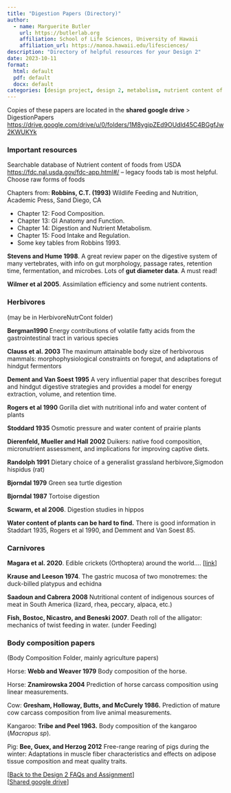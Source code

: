 ```yaml
---
title: "Digestion Papers (Directory)"
author:
  - name: Marguerite Butler  
    url: https://butlerlab.org
    affiliation: School of Life Sciences, University of Hawaii
    affiliation_url: https://manoa.hawaii.edu/lifesciences/
description: "Directory of helpful resources for your Design 2"
date: 2023-10-11
format: 
  html: default 
  pdf: default
  docx: default
categories: [design project, design 2, metabolism, nutrient content of food, DMR, feeding, digestion, protein transport, carbohydrate transport, gut, gut diameter, small intestine ]
---
```


Copies of these papers are located in the __shared google drive__ > DigestionPapers <https://drive.google.com/drive/u/0/folders/1M8ygipZEd9OUdld45C4BGgfJw2KWUKYk>

### Important resources

Searchable database of Nutrient content of foods from USDA <https://fdc.nal.usda.gov/fdc-app.html#/> – legacy foods tab is most helpful. Choose raw forms of foods

Chapters from:
__Robbins, C.T. (1993)__ Wildlife Feeding and Nutrition, Academic Press, Sand Diego, CA

-  Chapter 12: Food Composition.  
-  Chapter 13: GI Anatomy and Function.  
-  Chapter 14: Digestion and Nutrient Metabolism.  
-  Chapter 15: Food Intake and Regulation.  
-  Some key tables from Robbins 1993.  

__Stevens and Hume 1998__. A great review paper on the digestive system of many vertebrates, with info on gut morphology, passage rates, retention time, fermentation, and microbes. Lots of __gut diameter data__. A must read!

__Wilmer et al 2005__. Assimilation efficiency and some nutrient contents.

 
### Herbivores 
(may be in HerbivoreNutrCont folder)

__Bergman1990__ Energy contributions of volatile fatty acids from the gastrointestinal tract in various species

__Clauss et al. 2003__ The maximum attainable body size of herbivorous mammals: morphophysiological constraints on foregut, and adaptations of hindgut fermentors

__Dement and Van Soest 1995__ A very influential paper that describes foregut and hindgut digestive strategies and provides a model for energy extraction, volume, and retention time.

__Rogers et al 1990__ Gorilla diet with nutritional info and water content of plants

__Stoddard 1935__ Osmotic pressure and water content of prairie plants

__Dierenfeld, Mueller and Hall 2002__ Duikers: native food composition, micronutrient assessment, and implications for improving captive diets.

__Randolph 1991__ Dietary choice of a generalist grassland herbivore,Sigmodon hispidus (rat)

__Bjorndal 1979__ Green sea turtle digestion

__Bjorndal 1987__ Tortoise digestion

__Scwarm, et al 2006__. Digestion studies in hippos

__Water content of plants can be hard to find.__  There is good information in Staddart 1935, Rogers et al 1990, and Demment and Van Soest 85. 

### Carnivores

__Magara et al. 2020__. Edible crickets (Orthoptera) around the world…. \[[link](https://www.ncbi.nlm.nih.gov/pmc/articles/PMC7835793/#SM1)\] 

__Krause and Leeson 1974__. The gastric mucosa of two monotremes: the duck-billed platypus and echidna

__Saadoun and Cabrera 2008__ Nutritional content of indigenous sources of meat in South America (lizard, rhea, peccary, alpaca, etc.)

__Fish, Bostoc, Nicastro, and Beneski 2007__. Death roll of the alligator: mechanics of twist feeding in water. (under Feeding)

### Body composition papers 
(Body Composition Folder, mainly agriculture papers)

Horse: __Webb and Weaver 1979__ Body composition of the horse. 

Horse: __Znamirowska 2004__ Prediction of horse carcass composition using linear measurements. 

Cow: __Gresham, Holloway, Butts, and McCurely 1986.__ Prediction of mature cow carcass composition from live animal measurements. 

Kangaroo: __Tribe and Peel 1963.__ Body composition of the kangaroo (_Macropus sp_).  

Pig: __Bee, Guex, and Herzog 2012__ Free-range rearing of pigs during the winter: Adaptations   in muscle fiber characteristics and effects on adipose tissue composition and meat quality traits. 

\[[Back to the Design 2 FAQs and Assignment](design2-FAQ.qmd)\]   
\[[Shared google drive](https://drive.google.com/drive/u/0/folders/1M8ygipZEd9OUdld45C4BGgfJw2KWUKYk)\]

